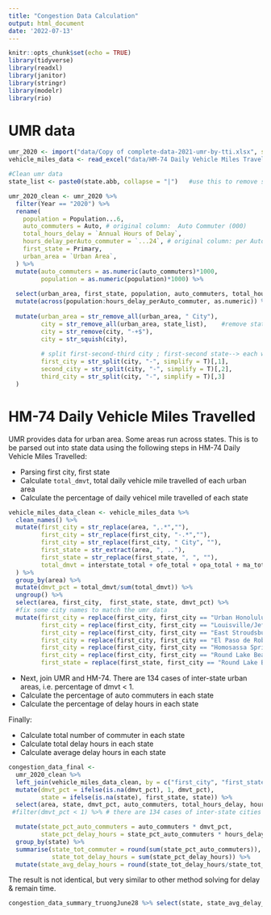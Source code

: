 ```yaml
---
title: "Congestion Data Calculation"
output: html_document
date: '2022-07-13'
---
```


```r
knitr::opts_chunk$set(echo = TRUE)
library(tidyverse)
library(readxl)
library(janitor)
library(stringr)
library(modelr)
library(rio)
```

# UMR data 

```r
umr_2020 <- import("data/Copy of complete-data-2021-umr-by-tti.xlsx", sheet = "urban areas")
vehicle_miles_data <- read_excel("data/HM-74 Daily Vehicle Miles Travelled.xlsx", sheet = "Sheet1")

#Clean umr data 
state_list <- paste0(state.abb, collapse = "|")   #use this to remove state abbreviations later

umr_2020_clean <- umr_2020 %>% 
  filter(Year == "2020") %>% 
  rename(
    population = Population...6,
    auto_commuters = Auto, # original column:  Auto Commuter (000)
    total_hours_delay = `Annual Hours of Delay`,
    hours_delay_perAuto_commuter = `...24`, # original column: per Auto Commuter
    first_state = Primary, 
    urban_area = `Urban Area`,
  ) %>% 
  mutate(auto_commuters = as.numeric(auto_commuters)*1000,
         population = as.numeric(population)*1000) %>% 
  
  select(urban_area, first_state, population, auto_commuters, total_hours_delay, hours_delay_perAuto_commuter) %>% 
  mutate(across(population:hours_delay_perAuto_commuter, as.numeric)) %>% 
  
  mutate(urban_area = str_remove_all(urban_area, " City"),
         city = str_remove_all(urban_area, state_list),    #remove state abbreviations
         city = str_remove(city, "-+$"),
         city = str_squish(city),
         
         # split first-second-third city ; first-second state--> each will have proportion of daily vehicle mile traveled corresponding to each state. 
         first_city = str_split(city, "-", simplify = T)[,1],
         second_city = str_split(city, "-", simplify = T)[,2],
         third_city = str_split(city, "-", simplify = T)[,3]
  ) 

```

# HM-74 Daily Vehicle Miles Travelled

UMR provides data for urban area. Some areas run across states. This is to be parsed out into state data using the following steps in HM-74 Daily Vehicle Miles Travelled:

* Parsing first city, first state
* Calculate `total_dmvt`, total daily vehicle mile travelled of each urban area 
* Calculate the percentage of daily vehicel mile travelled of each state
 
```r
vehicle_miles_data_clean <- vehicle_miles_data %>% 
  clean_names() %>% 
  mutate(first_city = str_replace(area, ",.*",""),
         first_city = str_replace(first_city, "-.*",""),
         first_city = str_replace(first_city, " City", ""),
         first_state = str_extract(area, ", .."),
         first_state = str_replace(first_state, ", ", ""),
         total_dmvt = interstate_total + ofe_total + opa_total + ma_total   #exclude "unreported" dvm based on the documentation and past results. Can change this later if we decide to include this number. 
  ) %>% 
  group_by(area) %>% 
  mutate(dmvt_pct = total_dmvt/sum(total_dmvt)) %>%
  ungroup() %>% 
  select(area, first_city,  first_state, state, dmvt_pct) %>% 
  #fix some city names to match the umr data
  mutate(first_city = replace(first_city, first_city == "Urban Honolulu", "Honolulu"),
         first_city = replace(first_city, first_city == "Louisville/Jefferson County", "Louisville"),
         first_city = replace(first_city, first_city == "East Stroudsburg", "East Stoudsburg"),
         first_city = replace(first_city, first_city == "El Paso de Robles (Paso Robles)", "El Paso de Robles"),
         first_city = replace(first_city, first_city == "Homosassa Springs", "Homosassa Spr"),
         first_city = replace(first_city, first_city == "Round Lake Beach", "Round Lake Bch"),
         first_state = replace(first_state, first_city == "Round Lake Bch", "WI"))
```

* Next, join UMR and HM-74. There are 134 cases of inter-state urban areas, i.e. percentage of dmvt < 1.
* Calculate the percentage of auto commuters in each state
* Calculate the percentage of delay hours in each state

Finally:

* Calculate total number of commuter in each state 
* Calculate total delay hours in each state
* Calculate average delay hours in each state 

```r
congestion_data_final <- 
  umr_2020_clean %>% 
  left_join(vehicle_miles_data_clean, by = c("first_city", "first_state")) %>%
  mutate(dmvt_pct = ifelse(is.na(dmvt_pct), 1, dmvt_pct),
         state = ifelse(is.na(state), first_state, state)) %>% 
  select(area, state, dmvt_pct, auto_commuters, total_hours_delay, hours_delay_perAuto_commuter) %>% 
 #filter(dmvt_pct < 1) %>% # there are 134 cases of inter-state cities

  mutate(state_pct_auto_commuters = auto_commuters * dmvt_pct,
         state_pct_delay_hours = state_pct_auto_commuters * hours_delay_perAuto_commuter) %>% 
  group_by(state) %>% 
  summarise(state_tot_commuter = round(sum(state_pct_auto_commuters)),
            state_tot_delay_hours = sum(state_pct_delay_hours)) %>% 
  mutate(state_avg_delay_hours = round(state_tot_delay_hours/state_tot_commuter,1)) %>% arrange(state_avg_delay_hours)

```

The result is not identical, but very similar to other method solving for delay & remain time. 

```r
congestion_data_summary_truongJune28 %>% select(state, state_avg_delay_hours) %>% arrange(state_avg_delay_hours)
```


